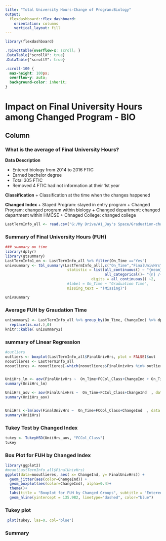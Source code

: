 ---
title: "Total University Hours-Change of Program:Biology"
output: 
  flexdashboard::flex_dashboard:
    orientation: columns
    vertical_layout: fill
---

```{r setup, include=FALSE}
library(flexdashboard)
```


```{css, echo=FALSE}
.rpivottable{overflow-x: scroll; }
.DataTable{"scrollX": true}
.DataTable{"scrollY": true}

```

```{css, echo=FALSE}
.scroll-100 {
  max-height: 100px;
  overflow-y: auto;
  background-color: inherit;
}
```

Impact on Final University Hours among Changed Program - BIO
=============================================================



Column {.tabset .tabset-fade }
-----------------------------------------------------------------------

### What is the average of Final University Hours?


**Data Description**  

  + Entered biology from 2014 to 2016 FTIC
  + Earned bachelor degree
  + Total 305 FTIC 
  + Removed 4 FTIC had not information at their 1st year
  
**Classification**
  + Classification at the time when the changes happened
  
**Changed Index**
  + Stayed Program: stayed in entry program
  + Changed Program: changed program within biology
  + Changed department: changed department within HMCSE
  + Chnaged College: changed college
  

```{r}
LastTermInfo_all <- read.csv("G:/My Drive/#1_Jay's Space/Graduation-chaningMajorsApp/LastTermInfo_all.csv")


```


### Summary of Final University Hours (FUH)

```{r}
### summary on time
library(dplyr)
library(gtsummary)
LastTermInfo1_on <- LastTermInfo_all %>% filter(On_Time =="Yes")
univsummary <- tbl_summary(LastTermInfo_all[,c("On_Time","FinalUnivHrs","ChangeInd")], by=ChangeInd, 
                            statistic = list(all_continuous() ~ "{mean} ({sd})",
                                             all_categorical()~ "{n} /{N} ({p}%)"),
                                       digits = all_continuous() ~2,
                            #label = On_Time ~ "Graduation Time",
                            missing_text = "(Missing)")

univsummary
```
### Average FUH by Graudation Time

```{r message=FALSE, warning=FALSE}

unisummary2 <- LastTermInfo_all %>% group_by(On_Time, ChangeInd) %>% dplyr::summarise( MeanFinalUnivHrs=mean(FinalUnivHrs)) %>% tidyr::pivot_wider(names_from = "ChangeInd", values_from="MeanFinalUnivHrs") %>% 
  replace(is.na(.),0) 
knitr::kable( unisummary2)
```
### summary of Linear Regression

```{r}
#outliers
outliers <- boxplot(LastTermInfo_all$FinalUnivHrs, plot = FALSE)$out
nooutlieres <- LastTermInfo_all
nooutlieres <- nooutlieres[-which(nooutlieres$FinalUnivHrs %in% outliers),]


UniiHrs_lm <- aov(FinalUnivHrs ~  On_Time+FCCol_Class+ChangeInd + On_Time*Deg_Department, data = LastTermInfo_all )
summary(UniiHrs_lm)

UniiHrs_aov <- aov(FinalUnivHrs ~  On_Time+FCCol_Class+ChangeInd  , data = LastTermInfo_all )
summary(UniiHrs_aov)


UniiHrs <-lm(aov(FinalUnivHrs ~  On_Time+FCCol_Class+ChangeInd  , data = LastTermInfo_all ))
summary(UniiHrs)

```



### Tukey Test by Changed Index

```{r}
tukey <- TukeyHSD(UniiHrs_aov, "FCCol_Class")
tukey


```

### Box Plot for FUH by Changed Index

```{r}
library(ggplot2)
#mean(LastTermInfo_all$FinalUnivHrs)
ggplot(data=nooutlieres, aes( x= ChangeInd, y= FinalUnivHrs)) +
  geom_jitter(aes(color=ChangeInd)) +
  geom_boxplot(aes(color=ChangeInd), alpha=0.4)+
  theme()+
  labs(title = "Boxplot for FUH by Changed Groups", subtitle = "Entered BIO FTIC 2014 to 2016 (mean FUH: 136)")+
  geom_hline(yintercept = 135.982, linetype="dashed", color="blue")
```
### Tukey plot

```{r}
 plot(tukey, las=0, col="blue")
```

### Summary




